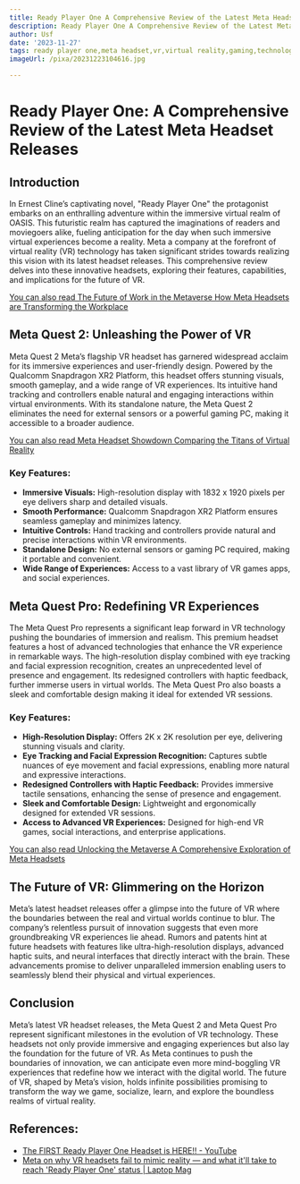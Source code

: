 ```yaml
---
title: Ready Player One A Comprehensive Review of the Latest Meta Headset Releases
description: Ready Player One A Comprehensive Review of the Latest Meta Headset Releases
author: Usf
date: '2023-11-27'
tags: ready player one,meta headset,vr,virtual reality,gaming,technology,review
imageUrl: /pixa/20231223104616.jpg

---
```

# Ready Player One:  A Comprehensive Review of the Latest Meta Headset Releases

## Introduction

In Ernest Cline’s captivating novel, "Ready Player One" the protagonist embarks  on an enthralling  adventure within the  immersive  virtual realm of OASIS. This futuristic  realm has captured the imaginations of readers and moviegoers alike, fueling anticipation for the  day when such immersive virtual experiences become a reality. Meta a  company at the forefront  of virtual reality (VR) technology has taken  significant strides towards realizing this vision with its latest  headset releases.  This  comprehensive review delves  into these innovative headsets, exploring their features, capabilities, and implications for the future of VR.

[You can also read  The Future of Work in the  Metaverse How Meta Headsets are Transforming the Workplace](The%20Future%20of%20Work%20in%20the%20Metaverse%20How%20Meta%20Headsets%20are%20Transforming%20the%20Workplace)


## Meta Quest 2: Unleashing the  Power of VR

Meta Quest 2 Meta’s flagship  VR  headset  has garnered widespread acclaim for its  immersive experiences and user-friendly design. Powered by the Qualcomm  Snapdragon XR2 Platform, this headset offers stunning visuals, smooth gameplay, and a wide range of VR experiences.  Its intuitive hand  tracking and controllers enable natural and engaging interactions within virtual environments. With its  standalone nature, the Meta Quest 2 eliminates  the need  for external sensors or a powerful gaming PC, making it accessible to a broader audience.

[You can also read Meta Headset Showdown Comparing the  Titans of Virtual Reality](Meta%20Headset%20Showdown%20Comparing%20the%20Titans%20of%20Virtual%20Reality)


### Key Features:

- **Immersive Visuals:** High-resolution display with 1832 x 1920 pixels per eye delivers sharp and detailed visuals.
- **Smooth Performance:** Qualcomm Snapdragon XR2 Platform ensures seamless gameplay and minimizes latency.
- **Intuitive Controls:**  Hand tracking and controllers provide natural and precise interactions within VR environments.
- **Standalone Design:** No  external sensors or gaming  PC required, making it portable and  convenient.
- **Wide Range of Experiences:** Access to a vast  library of VR games  apps, and social  experiences.

## Meta Quest Pro: Redefining VR Experiences

The Meta Quest Pro represents a significant leap forward in VR technology pushing the boundaries of immersion and realism. This  premium headset features a host of advanced technologies that enhance the VR experience in remarkable ways. The high-resolution display combined with eye tracking and facial expression recognition, creates an unprecedented level of presence and engagement.  Its redesigned controllers with haptic feedback, further immerse users in  virtual worlds. The Meta Quest Pro also boasts a sleek and comfortable design  making it ideal for extended VR sessions.

### Key Features:

- **High-Resolution Display:**  Offers 2K x 2K resolution per eye, delivering stunning visuals and clarity.
- **Eye Tracking and Facial Expression Recognition:** Captures subtle nuances of eye movement and facial expressions,  enabling more natural and expressive interactions.
- **Redesigned  Controllers  with Haptic Feedback:** Provides immersive  tactile sensations, enhancing the sense of presence and engagement.
-  **Sleek and Comfortable Design:** Lightweight and ergonomically designed for extended VR sessions.
- **Access to Advanced VR Experiences:**  Designed for high-end  VR games, social interactions, and enterprise applications.

[You can also read Unlocking the Metaverse  A Comprehensive Exploration of  Meta Headsets](Unlocking%20the%20Metaverse%20A%20Comprehensive%20Exploration%20of%20Meta%20Headsets)


## The Future of VR: Glimmering on the Horizon

Meta’s latest headset releases offer a glimpse into the future of VR where the boundaries between  the real and virtual  worlds continue to blur. The company’s relentless pursuit of innovation suggests that even more  groundbreaking VR experiences lie ahead. Rumors and patents hint at  future headsets with features like ultra-high-resolution displays,  advanced haptic suits, and neural interfaces that  directly interact with the brain.  These advancements promise to deliver unparalleled immersion enabling users to seamlessly blend  their physical and virtual experiences.

## Conclusion

Meta’s latest VR headset releases, the Meta Quest 2 and Meta Quest Pro represent significant milestones in the evolution of VR technology. These headsets not only provide immersive  and engaging  experiences  but also lay the foundation for the  future of VR. As Meta continues to push the boundaries  of innovation, we can anticipate even more mind-boggling VR experiences that redefine how we interact with the digital world. The future  of VR, shaped by Meta’s vision, holds infinite possibilities promising to transform the way we game, socialize, learn,  and explore  the boundless realms of virtual reality.

## References:
- [The FIRST Ready Player One Headset is HERE!! - YouTube](https://youtube.com/watch?v=qup1f2gIKi0)
- [Meta on why VR headsets fail to mimic reality — and what it'll take to reach 'Ready Player One' status | Laptop Mag](https://www.laptopmag.com/news/meta-on-why-vr-headsets-fail-to-mimic-reality-and-what-itll-take-to-reach-ready-player-one-status)
